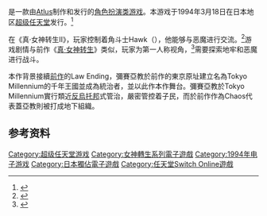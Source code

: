 {{NoteTA
| G1=Games
}}
{{Infobox video game
| title = 真·女神转生II
| japanese = 真・女神転生Ⅱ
| image = Shin Megami Tensei II.jpg
| caption = 超级任天堂版游戏封面
| director = 冈田耕史
| producer = 横山秀幸
| writer = 伊藤龍太郎
| composer = 増子司
| artist = [[金子一馬|金子一馬]]
| developer = [[Atlus|Atlus]]
| publisher = Atlus
| designer = 
| series = [[女神转生系列|女神转生系列]]
| platforms= {{Spml|[[超級任天堂|超級任天堂]]|[[PlayStation_(游戏机)|PlayStation]]|[[Game_Boy_Advance|Game Boy Advance]]|[[iOS|iOS]]|[[Android|Android]]}}
| released={{collapsible list|titlestyle=font-weight:normal;background:transparent;text-align:left;|title=1994年3月18日|
'''超級任天堂'''{{vgrelease|JP|March 18, 1994}}
'''PlayStation'''{{vgrelease|JP|March 20, 2002}}
'''Game Boy Advance'''{{vgrelease|JP|September 26, 2003}}
'''iOS'''{{vgrelease|JP|June 12, 2012}}
'''Android'''{{vgrelease|JP|December 21, 2012}}
}}
| genre = [[电子角色扮演游戏|角色扮演]]
| modes = [[单人电子游戏|单人]]
}}
{{vgname|真·女神转生II|ja=真・女神転生II}}是一款由[[Atlus|Atlus]]制作和发行的[[角色扮演类游戏|角色扮演类游戏]]。本游戏于1994年3月18日在日本地区[[超级任天堂|超级任天堂]]发行。<ref name="gamefaqs">{{cite web| url = http://www.gamefaqs.com/snes/581299-shin-megami-tensei-ii/data| title = Release information| publisher = [[GameFAQs|GameFAQs]]| date = | accessdate = 2015-10-23| archive-date = 2016-11-14| archive-url = https://web.archive.org/web/20161114073119/http://www.gamefaqs.com/snes/581299-shin-megami-tensei-ii/data| dead-url = no}}</ref>

在《真·女神转生II》，玩家控制着角斗士Hawk（{{lang|ja|ホーク}}），他能够与恶魔进行交流。<ref name="nocturne guide">{{cite book |date=2004 |title=Shin Megami Tensei Nocturne: The Official Strategy Guide |publisher=DoubleJump Publishing |pages=384–387 |isbn=978-0974170046 |chapter=Series History; An Interview By You}}</ref>游戏剧情与前作《[[真·女神转生|真·女神转生]]》类似，玩家为第一人称视角，<ref>{{cite web|url=http://www.gamasutra.com/view/feature/131985/a_japanese_rpg_primer_the_.php |title=A Japanese RPG Primer: The Essential 20 |author=Kalata, Kurt |date=2008-03-19 |website=[[Gamasutra|Gamasutra]] |access-date=2015-07-12 |archive-url=https://web.archive.org/web/20141111040047/http://www.gamasutra.com/view/feature/131985/a_japanese_rpg_primer_the_.php |archive-date=2014-11-11 |dead-url=no }}</ref>需要探索地牢和恶魔进行战斗。

本作背景接續[[真·女神轉生|前作]]的Law Ending，彌賽亞教於前作的東京原址建立名為Tokyo Millennium的千年王國並成為統治者，並以此作本作舞台。彌賽亞教於Tokyo Millennium實行類近[[反烏托邦|反烏托邦]]式管治，嚴密管控着子民，而於前作作為Chaos代表蓋亞教則被打成地下組織。

== 参考资料 ==
{{Reflist}}

{{女神转生系列}}

{{DEFAULTSORT:Shin Megami Tensei 2}}
[[Category:超级任天堂游戏|Category:超级任天堂游戏]]
[[Category:女神轉生系列電子遊戲|Category:女神轉生系列電子遊戲]]
[[Category:1994年电子游戏|Category:1994年电子游戏]]
[[Category:日本獨佔電子遊戲|Category:日本獨佔電子遊戲]]
[[Category:任天堂Switch_Online遊戲|Category:任天堂Switch Online遊戲]]